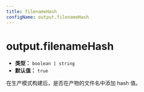 ```yaml
---
title: filenameHash
configName: output.filenameHash
---
```


# output.filenameHash

- **类型：** `boolean | string`
- **默认值：** `true`

在生产模式构建后，是否在产物的文件名中添加 hash 值。


<RsbuildConig />
